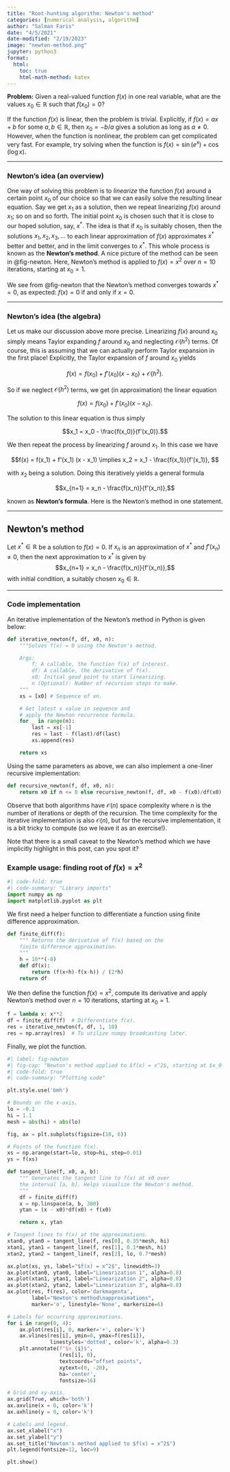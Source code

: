 ```yaml
---
title: "Root-hunting algorithm: Newton's method"
categories: [numerical analysis, algorithm]
author: "Salman Faris"
date: "4/5/2021"
date-modified: "2/19/2023"
image: "newton-method.png"
jupyter: python3
format:
  html:
    toc: true
    html-math-method: katex
---
```


**Problem:** Given a real-valued function $f(x)$ in one real variable, what are the values $x_0 \in \mathbb{R}$ such that $f(x_0) = 0$?

If the function $f(x)$ is linear, then the problem is trivial. Explicitly, if $f(x) = ax + b$ for some $a, b \in \mathbb{R}$, then $x_0 = -b/a$ gives a solution as long as $a \neq 0$. However, when the function is nonlinear, the problem can get complicated very fast. For example, try solving when the function is $f(x) = \sin(e^{x}) + \cos(\log x)$.

---

### Newton's idea (an overview)

One way of solving this problem is to _linearize_ the function $f(x)$ around a certain point $x_0$ of our choice so that we can easily solve the resulting linear equation. Say we get $x_1$ as a solution, then we repeat linearizing $f(x)$ around $x_1$; so on and so forth. The initial point $x_0$ is chosen such that it is close to our hoped solution, say, $x^*$. The idea is that if $x_0$ is suitably chosen, then the solutions $x_1, x_2, x_3, \ldots$ to each linear approximation of $f(x)$ approximates $x^*$ better and better, and in the limit converges to $x^*$. This whole process is known as the **Newton's method**. A nice picture of the method can be seen in @fig-newton. Here, Newton's method is applied to $f(x) = x^2$ over $n = 10$ iterations, starting at $x_0 = 1$.

We see from @fig-newton that the Newton's method converges towards $x^* = 0$, as expected: $f(x) = 0$ if and only if $x = 0$.

---

### Newton's idea (the algebra)

Let us make our discussion above more precise. Linearizing $f(x)$ around $x_0$ simply means Taylor expanding $f$ around $x_0$ and neglecting $\mathcal{O}(h^2)$ terms. Of course, this is assuming that we can actually perform Taylor expansion in the first place! Explicitly, the Taylor expansion of $f$ around $x_0$ yields

$$f(x) = f(x_0) + f'(x_0) (x - x_0) + \mathcal{O}(h^2). $$

So if we neglect $\mathcal{O}(h^2)$ terms, we get (in approximation) the linear equation

$$f(x) = f(x_0) + f'(x_0) (x - x_0).$$

The solution to this linear equation is thus simply

$$x_1 = x_0 - \frac{f(x_0)}{f'(x_0)}.$$

We then repeat the process by linearizing $f$ around $x_1$. In this case we have

$$f(x) = f(x_1) + f'(x_1) (x - x_1) \implies x_2 = x_1 - \frac{f(x_1)}{f'(x_1)}, $$

with $x_2$ being a solution. Doing this iteratively yields a general formula

$$x_{n+1} = x_n - \frac{f(x_n)}{f'(x_n)},$$

known as **Newton's formula**. Here is the Newton's method in one statement.

---

::: {#thm-line}

## Newton's method

Let $x^* \in \mathbb{R}$ be a solution to $f(x) = 0$. If $x_n$ is an approximation of $x^*$ and $f'(x_n) \neq 0$, then the next approximation to $x^*$ is given by
$$x_{n+1} = x_n - \frac{f(x_n)}{f'(x_n)},$$
with initial condition, a suitably chosen $x_0 \in \mathbb{R}$.

:::
---

### Code implementation

An iterative implementation of the Newton's method in Python is given below:

```python
def iterative_newton(f, df, x0, n):
    """Solves f(x) = 0 using the Newton's method.

    Args:
        f: A callable, the function f(x) of interest.
        df: A callable, the derivative of f(x).
        x0: Initial good point to start linearizing.
        n (Optional): Number of recursion steps to make.
    """
    xs = [x0] # Sequence of xn.

    # Get latest x value in sequence and
    # apply the Newton recurrence formula.
    for _ in range(n):
        last = xs[-1]
        res = last - f(last)/df(last)
        xs.append(res)

    return xs
```

Using the same parameters as above, we can also implement a one-liner recursive implementation:

```python
def recursive_newton(f, df, x0, n):
    return x0 if n <= 0 else recursive_newton(f, df, x0 - f(x0)/df(x0), n-1)
```

Observe that both algorithms have $\mathcal{O}(n)$ space complexity where $n$ is the number of iterations or depth of the recursion. The time complexity for the iterative implementation is also $\mathcal{O}(n)$, but for the recursive implementation, it is a bit tricky to compute (so we leave it as an exercise!).

Note that there is a small caveat to the Newton's method which we have implicitly highlight in this post, can you spot it?

### Example usage: finding root of $f(x) = x^2$

```python
#| code-fold: true
#| code-summary: "Library imports"
import numpy as np
import matplotlib.pyplot as plt
```

We first need a helper function to differentiate a function using finite difference approximation.

```python
def finite_diff(f):
    """ Returns the derivative of f(x) based on the
    finite difference approximation.
    """
    h = 10**(-8)
    def df(x):
        return (f(x+h)-f(x-h)) / (2*h)
    return df
```

We then define the function $f(x) = x^2$, compute its derivative and apply Newton's method over $n = 10$ iterations, starting at $x_0 = 1$.

```python
f = lambda x: x**2
df = finite_diff(f)  # Differentiate f(x).
res = iterative_newton(f, df, 1, 10)
res = np.array(res)  # To utilize numpy broadcasting later.
```

Finally, we plot the function.

```python
#| label: fig-newton
#| fig-cap: "Newton's method applied to $f(x) = x^2$, starting at $x_0 = 1$."
#| code-fold: true
#| code-summary: "Plotting code"

plt.style.use('bmh')

# Bounds on the x-axis.
lo = -0.1
hi = 1.1
mesh = abs(hi) + abs(lo)

fig, ax = plt.subplots(figsize=(10, 6))

# Points of the function f(x).
xs = np.arange(start=lo, stop=hi, step=0.01)
ys = f(xs)

def tangent_line(f, x0, a, b):
    """ Generates the tangent line to f(x) at x0 over
    the interval [a, b]. Helps visualize the Newton's method.
    """
    df = finite_diff(f)
    x = np.linspace(a, b, 300)
    ytan = (x - x0)*df(x0) + f(x0)

    return x, ytan

# Tangent lines to f(x) at the approximations.
xtan0, ytan0 = tangent_line(f, res[0], 0.35*mesh, hi)
xtan1, ytan1 = tangent_line(f, res[1], 0.1*mesh, hi)
xtan2, ytan2 = tangent_line(f, res[2], lo, 0.7*mesh)

ax.plot(xs, ys, label="$f(x) = x^2$", linewidth=3)
ax.plot(xtan0, ytan0, label="Linearization 1", alpha=0.8)
ax.plot(xtan1, ytan1, label="Linearization 2", alpha=0.8)
ax.plot(xtan2, ytan2, label="Linearization 3", alpha=0.8)
ax.plot(res, f(res), color='darkmagenta',
        label="Newton's method\napproximations",
        marker='o', linestyle='None', markersize=6)

# Labels for occurring approximations.
for i in range(0, 4):
    ax.plot(res[i], 0, marker='+', color='k')
    ax.vlines(res[i], ymin=0, ymax=f(res[i]),
              linestyles='dotted', color='k', alpha=0.3)
    plt.annotate(f"$x_{i}$",
                 (res[i], 0),
                 textcoords="offset points",
                 xytext=(0, -20),
                 ha='center',
                 fontsize=16)

# Grid and xy-axis.
ax.grid(True, which='both')
ax.axvline(x = 0, color='k')
ax.axhline(y = 0, color='k')

# Labels and legend.
ax.set_xlabel("x")
ax.set_ylabel("y")
ax.set_title("Newton's method applied to $f(x) = x^2$")
plt.legend(fontsize=12, loc=9)

plt.show()
```